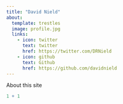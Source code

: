 ```yaml
---
title: "David Nield"
about:
  template: trestles
  image: profile.jpg
  links: 
    - icon: twitter
      text: twitter
      href: https://twitter.com/DRNield
    - icon: github
      text: Github
      href: https://github.com/davidnield
---
```


About this site

```r
1 + 1
```
